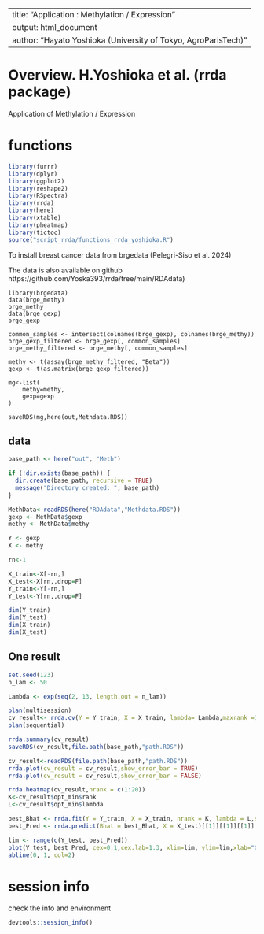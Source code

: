 
---
title: "Application : Methylation / Expression"
output: html_document
author: "Hayato Yoshioka (University of Tokyo, AgroParisTech)"
---

# Overview. H.Yoshioka et al. (rrda package)

Application of  Methylation / Expression

# functions
```r
library(furrr)
library(dplyr)
library(ggplot2)
library(reshape2)
library(RSpectra)
library(rrda)
library(here)
library(xtable)
library(pheatmap)
library(tictoc)
source("script_rrda/functions_rrda_yoshioka.R")
```

To install breast cancer data from brgedata (Pelegri-Siso et al. 2024)

The data is also available on github https://github.com/Yoska393/rrda/tree/main/RDAdata)

```Methylation_Data
library(brgedata)
data(brge_methy)
brge_methy
data(brge_gexp)
brge_gexp

common_samples <- intersect(colnames(brge_gexp), colnames(brge_methy))
brge_gexp_filtered <- brge_gexp[, common_samples]
brge_methy_filtered <- brge_methy[, common_samples]

methy <- t(assay(brge_methy_filtered, "Beta"))
gexp <- t(as.matrix(brge_gexp_filtered))

mg<-list(
	methy=methy,
	gexp=gexp
)

saveRDS(mg,here(out,Methdata.RDS))
```


## data
```r
base_path <- here("out", "Meth")

if (!dir.exists(base_path)) {
  dir.create(base_path, recursive = TRUE)
  message("Directory created: ", base_path)
} 

MethData<-readRDS(here("RDAdata","Methdata.RDS"))
gexp <- MethData$gexp
methy <- MethData$methy

Y <- gexp
X <- methy

rn<-1

X_train<-X[-rn,]
X_test<-X[rn,,drop=F]
Y_train<-Y[-rn,]
Y_test<-Y[rn,,drop=F]

dim(Y_train)
dim(Y_test)
dim(X_train)
dim(X_test)

```

## One result
```R
set.seed(123)
n_lam <- 50

Lambda <- exp(seq(2, 13, length.out = n_lam))

plan(multisession)
cv_result<- rrda.cv(Y = Y_train, X = X_train, lambda= Lambda,maxrank =15,nfold = 5,scale.X = F,scale.Y = F)
plan(sequential)

rrda.summary(cv_result)
saveRDS(cv_result,file.path(base_path,"path.RDS"))
```

```r
cv_result<-readRDS(file.path(base_path,"path.RDS"))
rrda.plot(cv_result = cv_result,show_error_bar = TRUE)
rrda.plot(cv_result = cv_result,show_error_bar = FALSE)

rrda.heatmap(cv_result,nrank = c(1:20))
K<-cv_result$opt_min$rank
L<-cv_result$opt_min$lambda

```

```r

best_Bhat <- rrda.fit(Y = Y_train, X = X_train, nrank = K, lambda = L,scale.X = F,scale.Y = F)
best_Pred <- rrda.predict(Bhat = best_Bhat, X = X_test)[[1]][[1]][[1]]

lim <- range(c(Y_test, best_Pred)) 
plot(Y_test, best_Pred, cex=0.1,cex.lab=1.3, xlim=lim, ylim=lim,xlab="Gene Expression",ylab="Predicted Gene Expression")
abline(0, 1, col=2)
```


# session info
check the info and environment
```r
devtools::session_info()
```
